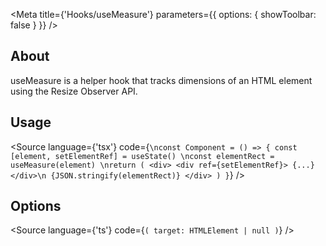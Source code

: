 
<Meta
    title={'Hooks/useMeasure'}
    parameters={{
        options: {
            showToolbar: false
        }
    }}
/>

## About
useMeasure is a helper hook that tracks dimensions of an HTML element using the Resize Observer API.

## Usage

<Source
    language={'tsx'}
    code={`
\nconst Component = () => {
    const [element, setElementRef] = useState()
    \nconst elementRect = useMeasure(element)
    \nreturn (
        <div>
            <div ref={setElementRef}>
                {...}
            </div>\n
            {JSON.stringify(elementRect)}
        </div>
    )
}
`}
/>

## Options

<Source
    language={'ts'}
    code={`(
    target: HTMLElement | null
)`}
/>